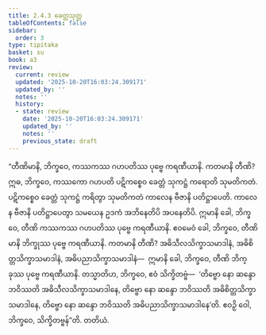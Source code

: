 ```yaml
---
title: 2.4.3 ခေတ္တသုတ္တ
tableOfContents: false
sidebar:
  order: 3
type: tipitaka
basket: su
book: a3
review:
  current: review
  updated: '2025-10-20T16:03:24.309171'
  updated_by: ''
  notes: ''
  history:
  - state: review
    date: '2025-10-20T16:03:24.309171'
    updated_by: ''
    notes: ''
    previous_state: draft
---
```



<DynamicBreadcrumb />


<ReviewStatus review={frontmatter.review} showDetails={true} />

<HypothesisAnnotation frontmatter={frontmatter} />

<Division number="84" book="a3" e="ch" v="15" p="231">

<Paragraph number="732" book="a3">
“တီဏိမာနိ, ဘိက္ခဝေ, ကဿကဿ ဂဟပတိဿ ပုဗ္ဗေ ကရဏီယာနိ. ကတမာနိ တီဏိ? ဣဓ, ဘိက္ခဝေ, ကဿကော ဂဟပတိ ပဋိကစ္စေဝ ခေတ္တံ သုကဋ္ဌံ ကရောတိ သုမတိကတံ. ပဋိကစ္စေဝ ခေတ္တံ သုကဋ္ဌံ ကရိတွာ သုမတိကတံ ကာလေန ဗီဇာနိ ပတိဋ္ဌာပေတိ. ကာလေန ဗီဇာနိ ပတိဋ္ဌာပေတွာ သမယေန ဥဒကံ အဘိနေတိပိ အပနေတိပိ. ဣမာနိ ခေါ, ဘိက္ခဝေ, တီဏိ ကဿကဿ ဂဟပတိဿ ပုဗ္ဗေ ကရဏီယာနိ.
</Paragraph>

<Paragraph number="733" book="a3">
ဧဝမေဝံ ခေါ, ဘိက္ခဝေ, တီဏိမာနိ ဘိက္ခုဿ ပုဗ္ဗေ ကရဏီယာနိ. ကတမာနိ တီဏိ? အဓိသီလသိက္ခာသမာဒါနံ, အဓိစိတ္တသိက္ခာသမာဒါနံ, အဓိပညာသိက္ခာသမာဒါနံ—  ဣမာနိ ခေါ, ဘိက္ခဝေ, တီဏိ ဘိက္ခုဿ ပုဗ္ဗေ ကရဏီယာနိ.
</Paragraph>

<Paragraph number="734" book="a3">
တသ္မာတိဟ, ဘိက္ခဝေ, ဧဝံ သိက္ခိတဗ္ဗံ—  ‘တိဗ္ဗော နော ဆန္ဒော ဘဝိဿတိ အဓိသီလသိက္ခာသမာဒါနေ, တိဗ္ဗော နော ဆန္ဒော ဘဝိဿတိ အဓိစိတ္တသိက္ခာသမာဒါနေ, တိဗ္ဗော နော ဆန္ဒော ဘဝိဿတိ အဓိပညာသိက္ခာသမာဒါနေ’တိ. ဧဝဉှိ ဝေါ, ဘိက္ခဝေ, သိက္ခိတဗ္ဗန်”တိ.

</Paragraph>
</Division>

<Paragraph number="735" type="center" book="a3">
တတိယံ.
</Paragraph>